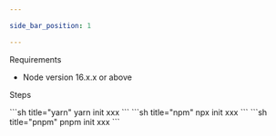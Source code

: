 ```yaml
---

side_bar_position: 1

---
```




Requirements

- Node version 16.x.x or above

Steps

<Tabs>
  <TabItem value="yarn" label="yarn" default>
    ```sh title="yarn" 
    yarn init xxx 
    ```
  </TabItem>
  <TabItem value="orange" label="npm">
     ```sh title="npm" 
    npx init xxx 
    ```
  </TabItem>
  <TabItem value="banana" label="pnpm">
     ```sh title="pnpm" 
    pnpm init xxx 
    ```
  </TabItem>
</Tabs>
